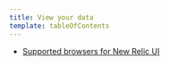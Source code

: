 ```yaml
---
title: View your data
template: tableOfContents
---
```


* [Supported browsers for New Relic UI](/docs/using-new-relic/user-interface-functions/view-your-data/supported-browsers-new-relics-ui)

